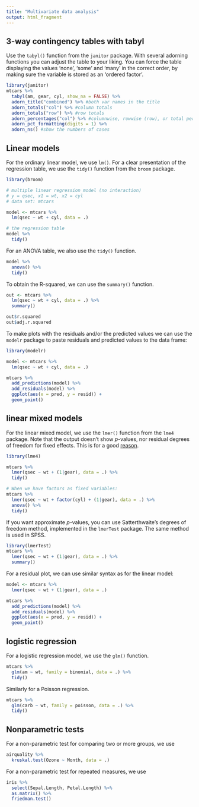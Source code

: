 ```yaml
---
title: "Multivariate data analysis"
output: html_fragment
---
```


## 3-way contingency tables with tabyl

Use the `tabyl()` function from the `janitor` package. With several adorning functions you can adjust the table to your liking. You can force the table displaying the values 'none', 'some' and 'many' in the correct order, by making sure the variable is stored as an 'ordered factor'.

```r

library(janitor)
mtcars %>% 
  tabyl(am, gear, cyl, show_na = FALSE) %>% 
  adorn_title("combined") %>% #both var names in the title
  adorn_totals("col") %>% #column totals
  adorn_totals("row") %>% #row totals
  adorn_percentages("col") %>% #columnwise, rowwise (row), or total percentages (all)
  adorn_pct_formatting(digits = 1) %>%
  adorn_ns() #show the numbers of cases

```


## Linear models

For the ordinary linear model, we use `lm()`. For a clear presentation of the regression table, we use the `tidy()` function from the `broom` package. 

```r

library(broom)

# multiple linear regression model (no interaction)
# y = qsec, x1 = wt, x2 = cyl
# data set: mtcars

model <- mtcars %>% 
  lm(qsec ~ wt + cyl, data = .) 

# the regression table  
model %>% 
  tidy()

```

For an ANOVA table, we also use the `tidy()` function.

```r

model %>% 
  anova() %>% 
  tidy()

```

To obtain the R-squared, we can use the `summary()` function.

```r

out <- mtcars %>% 
  lm(qsec ~ wt + cyl, data = .) %>% 
  summary() 

out$r.squared
out$adj.r.squared

```

To make plots with the residuals and/or the predicted values we can use the `modelr` package to paste residuals and predicted values to the data frame:

```r

library(modelr)

model <- mtcars %>% 
  lm(qsec ~ wt + cyl, data = .)  

mtcars %>% 
  add_predictions(model) %>% 
  add_residuals(model) %>% 
  ggplot(aes(x = pred, y = resid)) + 
  geom_point()

```

## linear mixed models

For the linear mixed model, we use the `lmer()` function from the `lme4` package. Note that the output doesn't show *p*-values, nor residual degrees of freedom for fixed effects. This is for a good [reason](https://stat.ethz.ch/pipermail/r-help/2006-May/094765.html). 

```r

library(lme4)

mtcars %>% 
  lmer(qsec ~ wt + (1|gear), data = .) %>% 
  tidy()

# When we have factors as fixed variables:
mtcars %>% 
  lmer(qsec ~ wt + factor(cyl) + (1|gear), data = .) %>% 
  anova() %>% 
  tidy()

```

If you want approximate *p*-values, you can use Satterthwaite's degrees of freedom method, implemented in the `lmerTest` package. The same method is used in SPSS. 

```r

library(lmerTest)
mtcars %>% 
  lmer(qsec ~ wt + (1|gear), data = .) %>% 
  summary()

```

For a residual plot, we can use similar syntax as for the linear model:

```r

model <- mtcars %>% 
  lmer(qsec ~ wt + (1|gear), data = .)  

mtcars %>% 
  add_predictions(model) %>% 
  add_residuals(model) %>% 
  ggplot(aes(x = pred, y = resid)) +
  geom_point()

```

## logistic regression

For a logistic regression model, we use the `glm()` function. 

```r

mtcars %>% 
  glm(am ~ wt, family = binomial, data = .) %>% 
  tidy()

```

Similarly for a Poisson regression. 

```r

mtcars %>% 
  glm(carb ~ wt, family = poisson, data = .) %>% 
  tidy()

```


## Nonparametric tests

For a non-parametric test for comparing two or more groups, we use

```r

airquality %>% 
  kruskal.test(Ozone ~ Month, data = .)

```

For a non-parametric test for repeated measures, we use 

```r

iris %>% 
  select(Sepal.Length, Petal.Length) %>% 
  as.matrix() %>%
  friedman.test()

```
